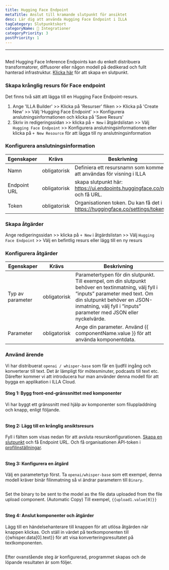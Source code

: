 ```yaml
---
title: Hugging Face Endpoint
metaTitle: Anslut till kramande slutpunkt för ansiktet
desc: Lär dig att använda Hugging Face Endpoint i ILLA
tagCategory: Slutpunktskort
categoryName: 🔨 Integrationer
categoryPriority: 3
postPriority: 1
---
```


* * *

## <h2 hidden>Hugging Face Endpoint</h2>

Med Hugging Face Inference Endpoints kan du enkelt distribuera transformatorer, diffusorer eller någon modell på dedikerad och fullt hanterad infrastruktur. [Klicka här](https://ui.endpoints.huggingface.co/new) för att skapa en slutpunkt. 

### Skapa krånglig resurs för Face endpoint

Det finns två sätt att lägga till en Hugging Face Endpoint-resurs. 

1.  Ange 'ILLA Builder' >> Klicka på 'Resurser' fliken >> Klicka på 'Create New' >> Välj 'Hugging Face Endpoint' >> Konfigurera anslutningsinformationen och klicka på 'Save Resurs'
2.  Skriv in redigeringssidan >> klicka på `+ New` i åtgärdslistan >> Välj `Hugging Face Endpoint` >> Konfigurera anslutningsinformationen eller klicka på `+ New Resource` för att lägga till ny anslutningsinformation

### Konfigurera anslutningsinformation

| Egenskaper   | Krävs        | Beskrivning                                                                    |
| ------------ | ------------ | ------------------------------------------------------------------------------ |
| Namn         | obligatorisk | Definiera ett resursnamn som kommer att användas för visning i ILLA            |
| Endpoint URL | obligatorisk | skapa slutpunkt här: https://ui.endpoints.huggingface.co/new och få URL.       |
| Token        | obligatorisk | Organisationen token. Du kan få det i https://huggingface.co/settings/tokens.  |

### Skapa åtgärder

Ange redigeringssidan >> klicka på `+ New` i åtgärdslistan >> Välj `Hugging Face Endpoint` >> Välj en befintlig resurs eller lägg till en ny resurs

### Konfigurera åtgärder

| Egenskaper       | Krävs        | Beskrivning                                                                                                                                                                                                                                |
| ---------------- | ------------ | ------------------------------------------------------------------------------------------------------------------------------------------------------------------------------------------------------------------------------------------ |
| Typ av parameter | obligatorisk | Parametertypen för din slutpunkt. Till exempel, om din slutpunkt behöver en textinmatning, välj fyll i ”inputs” parameter med text. Om din slutpunkt behöver en JSON-inmatning, välj fyll i ”inputs” parameter med JSON eller nyckelvärde. |
| Parameter        | obligatorisk | Ange din parameter. Använd {{ componentName.value }} för att använda komponentdata.                                                                                                                                                        |

### Använd ärende

Vi har distribuerat `openai / whisper-base` som får en ljudfil ingång och konverterar till text. Det är lämpligt för mötesminuter, podcasts till text etc. Därefter kommer vi att introducera hur man använder denna modell för att bygga en applikation i ILLA Cloud.

#### Steg 1: Bygg front-end-gränssnittet med komponenter

Vi har byggt ett gränssnitt med hjälp av komponenter som filuppladdning och knapp, enligt följande.

<img src='https://cdn.illacloud.com/official-website/img/docs/connect/hf1.png' alt="" />

#### Steg 2: Lägg till en krånglig ansiktsresurs

Fyll i fälten som visas nedan för att avsluta resurskonfigurationen. [Skapa en slutpunkt](https://ui.endpoints.huggingface.co/new) och få Endpoint URL. Och få organisationen API-token i [profilinställningar](https://huggingface.co/settings/tokens). 

<img src='https://cdn.illacloud.com/official-website/img/docs/connect/hf2.png' alt="" />

#### Steg 3: Konfigurera en åtgärd

Välj en parametertyp först. Ta `openai/whisper-base` som ett exempel, denna modell kräver binär filinmatning så vi ändrar parametern till `Binary`.

<img src='https://cdn.illacloud.com/official-website/img/docs/connect/hf3.png' alt="" />

Set the binary to be sent to the model as the file data uploaded from the file upload component. (Automatic Copy) Till exempel, `{{upload1.value[0]}}`

<img src='https://cdn.illacloud.com/official-website/img/docs/connect/hf4.png' alt="" />

#### Steg 4: Anslut komponenter och åtgärder

Lägg till en händelsehanterare till knappen för att utlösa åtgärden när knappen klickas. Och ställ in värdet på textkomponenten till {{whisper.data[0].text}} för att visa konverteringsresultatet på textkomponenten. 

<img src='https://cdn.illacloud.com/official-website/img/docs/connect/hf5.png' alt="" />

Efter ovanstående steg är konfigurerad, programmet skapas och de löpande resultaten är som följer.

<img src='https://cdn.illacloud.com/official-website/img/docs/connect/hf6.gif' alt="" />
